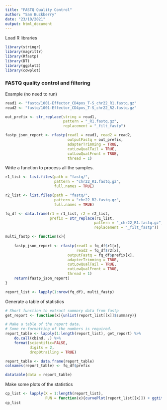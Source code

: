 ```yaml
---
title: "FASTQ Quality Control"
author: "Sam Buckberry"
date: "23/10/2021"
output: html_document
---
```

Load R libraries 
```r
library(stringr)
library(magrittr)
library(Rfastp)
library(DT)
library(ggplot2)
library(cowplot)
```

### FASTQ quality control and filtering


Example (no need to run)
```r
read1 <- "fastq/1001-Effector_CD4pos_T-S_chr22_R1.fastq.gz"
read2 <- "fastq/1001-Effector_CD4pos_T-S_chr22_R2.fastq.gz"

out_prefix <- str_replace(string = read1,
                          pattern = "_R1.fastq.gz",
                          replacement = "_filt_fastp")

fastp_json_report <- rfastp(read1 = read1, read2 = read2, 
                            outputFastq = out_prefix,
                            adapterTrimming = TRUE,
                            cutLowQualTail = TRUE,
                            cutLowQualFront = TRUE,
                            thread = 1)
```

Write a function to process all the samples. 
```r
r1_list <- list.files(path = "fastq/",
                      pattern = "chr22_R1.fastq.gz",
                      full.names = TRUE)

r2_list <- list.files(path = "fastq/",
                      pattern = "chr22_R2.fastq.gz",
                      full.names = TRUE)

fq_df <- data.frame(r1 = r1_list, r2 = r2_list,
                    prefix = str_replace(r1_list,
                                        pattern = "_chr22_R1.fastq.gz",
                                        replacement = "_filt_fastp"))

multi_fastp <- function(x){
    
    fastp_json_report <- rfastp(read1 = fq_df$r1[x],
                                read2 = fq_df$r2[x], 
                            outputFastq = fq_df$prefix[x],
                            adapterTrimming = TRUE,
                            cutLowQualTail = TRUE,
                            cutLowQualFront = TRUE,
                            thread = 1)
    return(fastp_json_report)
}

report_list <- lapply(1:nrow(fq_df), multi_fastp)

```

Generate a table of statistics
```r

# Short function to extract summary data from fastp
get_report <- function(x){unlist(report_list[[x]]$summary)}

# Make a table of the report data.
# Some re-formatting of the numbers is required. 
report_table <- lapply(1:length(report_list), get_report) %>%
    do.call(cbind, .) %>% 
    format(scientific=FALSE,
           digits = 2,
           drop0trailing = TRUE)

report_table <- data.frame(report_table)
colnames(report_table) <- fq_df$prefix

datatable(data = report_table)
```

Make some plots of the statistics
```r
cp_list <- lapply(X = 1:length(report_list),
                  FUN = function(x){curvePlot(report_list[[x]]) + ggtitle(fq_df$prefix[x])})
cp_list
````





